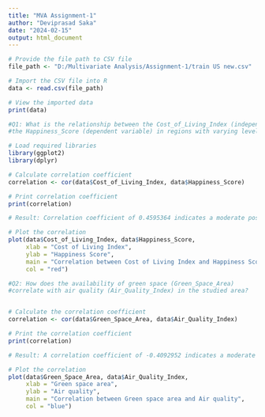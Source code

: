 ---
title: "MVA Assignment-1"
author: "Deviprasad Saka"
date: "2024-02-15"
output: html_document
---


```{r}
# Provide the file path to CSV file
file_path <- "D:/Multivariate Analysis/Assignment-1/train US new.csv"

# Import the CSV file into R
data <- read.csv(file_path)

# View the imported data
print(data)
```


```{r}
#Q1: What is the relationship between the Cost_of_Living_Index (independent variable) and
#the Happiness_Score (dependent variable) in regions with varying levels of economic development?

# Load required libraries
library(ggplot2)
library(dplyr)

# Calculate correlation coefficient
correlation <- cor(data$Cost_of_Living_Index, data$Happiness_Score)

# Print correlation coefficient
print(correlation)
```
```{r}
# Result: Correlation coefficient of 0.4595364 indicates a moderate positive correlation between Cost_of_Living_Index and Happiness_Score, meaning they tend to move together in the same direction to a moderate degree.
```

```{r}
# Plot the correlation
plot(data$Cost_of_Living_Index, data$Happiness_Score,
     xlab = "Cost of Living Index",
     ylab = "Happiness Score",
     main = "Correlation between Cost of Living Index and Happiness Score",
     col = "red")
```

```{r}
#Q2: How does the availability of green space (Green_Space_Area) 
#correlate with air quality (Air_Quality_Index) in the studied area?


# Calculate the correlation coefficient
correlation <- cor(data$Green_Space_Area, data$Air_Quality_Index)

# Print the correlation coefficient
print(correlation)
```
```{r}
# Result: A correlation coefficient of -0.4092952 indicates a moderate negative correlation between Green_Space_Area and Air_Quality_Index.
```


```{r}
# Plot the correlation
plot(data$Green_Space_Area, data$Air_Quality_Index,
     xlab = "Green space area",
     ylab = "Air quality",
     main = "Correlation between Green space area and Air quality",
     col = "blue")
```

